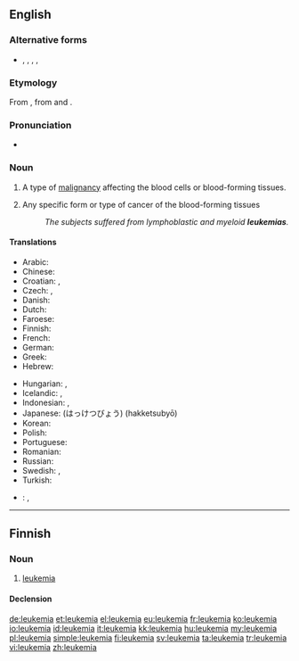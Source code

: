 ==English==
{{wikipedia}}

===Alternative forms===
* {{l|en|leucaemia}}, {{l|en|leucæmia}} {{l|en|leukaemia}}, {{l|en|leukæmia}} {{qualifier|Britain, Australia}}, {{l|en|leuchæmia}}, {{l|en|leukhæmia}}

===Etymology===
From {{etyl|de|en}} {{term|Leukämie|lang=de}}, from {{etyl|grc|en}} {{term|sc=polytonic|λευκός||white|lang=grc}} and {{term|sc=polytonic|αἷμα||blood|lang=grc}}.

===Pronunciation===
* {{IPA|/luˈkimiə/}}

===Noun===
{{en-noun|s|-}}

# {{US|oncology|pathology}} A type of [[malignancy]] affecting the blood cells or blood-forming tissues.
# {{US|oncology|pathology|countable}} Any specific form or type of cancer of the blood-forming tissues
#: ''The subjects suffered from lymphoblastic and myeloid '''leukemias'''.''

====Translations====
{{trans-top|cancer of blood forming tissue}}
* Arabic: {{t|ar|سرطان الدم}}
* Chinese: {{t-|cmn|白血病|sc=Hani}}
* Croatian: {{t|hr|leukemija|f|alt=leukémija}}, {{t|hr|bjelokrvnost|f|alt=bjelokŕvnōst}}
* Czech: {{t-|cs|leukemie|f}}, {{t-|cs|leukémie|f}}
* Danish: {{t|da|leukæmi|c}}
* Dutch: {{t+|nl|leukemie}}
* Faroese: {{t|fo|blóðkrabbi|m}}
* Finnish: {{t+|fi|leukemia}}
* French: {{t+|fr|leucémie}}
* German: {{t+|de|Leukämie|f}}
* Greek: {{t+|el|λευχαιμία|f|tr=lefchaimía}}
* Hebrew: {{t-|he|סרטן הדם|סַרְטַן הַדָּם|m|tr=saratan ha-dam}}
{{trans-mid}}
* Hungarian: {{t+|hu|fehérvérűség}}, {{t+|hu|leukémia}}
* Icelandic: {{t-|is|hvítblæði|n}}, {{t|is|blóðlýsa|f}} {{qualifier|less common}}
* Indonesian: {{t+|id|leukemia|xs=Indonesian}}, {{t|id|kanker darah|xs=Indonesian}}
* Japanese: {{t-|ja|白血病}} (はっけつびょう) (hakketsubyō)
* Korean: {{t-|ko|백혈병|tr=baekhyeolbyeong|sc=Hang}}
* Polish: {{t+|pl|białaczka|f}}
* Portuguese: {{t+|pt|leucemia}}
* Romanian: {{t-|ro|leucemie|f}}
* Russian: {{t|ru|лейкемия|f|sc=Cyrl|tr=lejkemíja}}
* Swedish: {{t+|sv|leukemi|c}}, {{t|sv|blodcancer|c}}
* Turkish: {{t+|tr|lösemi}}
{{trans-bottom}}

{{checktrans-top}}
* {{ttbc|la}}: {{t-|la|leucaemia}}, {{t-|la|leucemia}}
{{trans-bottom}}

----

==Finnish==

===Noun===
{{fi-noun}}

# [[#English|leukemia]]

====Declension====
{{fi-decl-kulkija|leukemi}}

[[de:leukemia]]
[[et:leukemia]]
[[el:leukemia]]
[[eu:leukemia]]
[[fr:leukemia]]
[[ko:leukemia]]
[[io:leukemia]]
[[id:leukemia]]
[[it:leukemia]]
[[kk:leukemia]]
[[hu:leukemia]]
[[my:leukemia]]
[[pl:leukemia]]
[[simple:leukemia]]
[[fi:leukemia]]
[[sv:leukemia]]
[[ta:leukemia]]
[[tr:leukemia]]
[[vi:leukemia]]
[[zh:leukemia]]